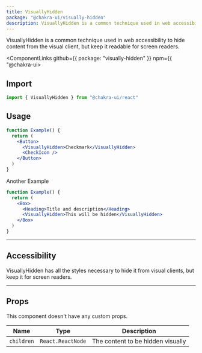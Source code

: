 ```yaml
---
title: VisuallyHidden
package: "@chakra-ui/visually-hidden"
description: VisuallyHidden is a common technique used in web accessibility to hide content from the visual client ---
---
```


VisuallyHidden is a common technique used in web accessibility to hide content from the visual client, but keep it readable for screen readers.

<ComponentLinks github={{ package: "visually-hidden" }} npm={{ "@chakra-ui>

<carbon-ad></carbon-ad>

## Import

```js
import { VisuallyHidden } from "@chakra-ui/react"
```

## Usage

```jsx
function Example() {
  return (
    <Button>
      <VisuallyHidden>Checkmark</VisuallyHidden>
      <CheckIcon />
    </Button>
  )
}
```

Another Example

```jsx
function Example() {
  return (
    <Box>
      <Heading>Title and description</Heading>
      <VisuallyHidden>This will be hidden</VisuallyHidden>
    </Box>
  )
}
```

---

## Accessibility

VisuallyHidden has all the styles necessary to hide it from visual clients, but keep it for screen readers.

---

## Props

This component doesn't have any custom props.

| Name       | Type              | Description                       |
| ---------- | ----------------- | --------------------------------- |
| `children` | `React.ReactNode` | The content to be hidden visually |
